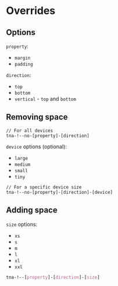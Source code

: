 
<Meta of={OverrideStories} />

# Overrides

## Options

`property`:

- `margin`
- `padding`

`direction`:

- `top`
- `bottom`
- `vertical` - `top` and `bottom`

## Removing space

```
// For all devices
tna-!--no-[property]-[direction]
```

`device` options (optional):

- `large`
- `medium`
- `small`
- `tiny`

```
// For a specific device size
tna-!--no-[property]-[direction]-[device]
```

## Adding space

`size` options:

- `xs`
- `s`
- `m`
- `l`
- `xl`
- `xxl`

```css
tna-!--[property]-[direction]-[size]
```
